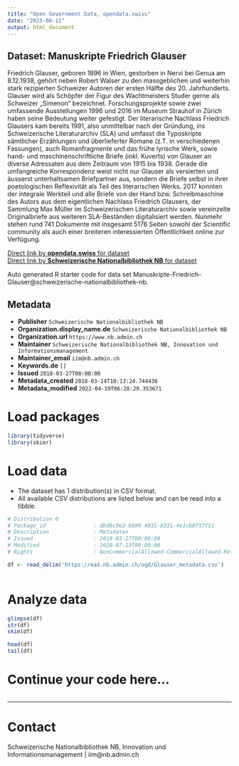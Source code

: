 ```yaml
---
title: "Open Government Data, opendata.swiss"
date: "2023-08-11"
output: html_document
---
```


## Dataset: Manuskripte Friedrich Glauser

Friedrich Glauser, geboren 1896 in Wien, gestorben in Nervi bei Genua am 8.12.1938, gehört neben Robert Walser zu den massgeblichen und weiterhin stark rezipierten Schweizer Autoren der ersten Hälfte des 20. Jahrhunderts. Glauser wird als Schöpfer der Figur des Wachtmeisters Studer gerne als Schweizer „Simenon“ bezeichnet. Forschungsprojekte sowie zwei umfassende Ausstellungen 1996 und 2016 im Museum Strauhof in Zürich haben seine Bedeutung weiter gefestigt. 
Der literarische Nachlass Friedrich Glausers kam bereits 1991, also unmittelbar nach der Gründung, ins Schweizerische Literaturarchiv (SLA) und umfasst die Typoskripte sämtlicher Erzählungen und überlieferter Romane (z.T. in verschiedenen Fassungen), auch Romanfragmente und das frühe lyrische Werk, sowie hand- und maschinenschriftliche Briefe (inkl. Kuverts) von Glauser an diverse Adressaten aus dem Zeitraum von 1915 bis 1938. Gerade die umfangreiche Korrespondenz weist nicht nur Glauser als versierten und äusserst unterhaltsamen Briefpartner aus, sondern die Briefe selbst in ihrer poetologischen Reflexivität als Teil des literarischen Werks.
2017 konnten der integrale Werkteil und alle Briefe von der Hand bzw. Schreibmaschine des Autors aus dem eigentlichen Nachlass Friedrich Glausers, der Sammlung Max Müller im Schweizerischen Literaturarchiv sowie vereinzelte Originalbriefe aus weiteren SLA-Beständen digitalisiert werden. Nunmehr stehen rund 741 Dokumente mit insgesamt 5176 Seiten sowohl der Scientific community als auch einer breiteren interessierten Öffentlichkeit online zur Verfügung.

[Direct link by **opendata.swiss** for dataset](https://opendata.swiss/de/dataset/manuskripte-friedrich-glauser)<br>
[Direct link by **Schweizerische Nationalbibliothek NB** for dataset](https://nbn-resolving.org/urn:nbn:ch:bel-13984)

Auto generated R starter code for data set Manuskripte-Friedrich-Glauser@schweizerische-nationalbibliothek-nb.

## Metadata

- **Publisher** `Schweizerische Nationalbibliothek NB`
- **Organization.display_name.de** `Schweizerische Nationalbibliothek NB`
- **Organization.url** `https://www.nb.admin.ch`
- **Maintainer** `Schweizerische Nationalbibliothek NB, Innovation und Informationsmanagement`
- **Maintainer_email** `iim@nb.admin.ch`
- **Keywords.de** `[]`
- **Issued** `2018-03-27T00:00:00`
- **Metadata_created** `2018-03-14T10:13:24.744436`
- **Metadata_modified** `2022-04-19T06:28:29.353671`


# Load packages

```r

library(tidyverse)
library(skimr)

```

# Load data

-   The dataset has 1 distribution(s) in CSV format.
-   All available CSV distributions are listed below and can be read into a tibble.

```r

# Distribution 0
# Package_id               : dbd0c9e3-6699-4931-8331-4e1cb0737f51
# Description              : Metadaten
# Issued                   : 2018-03-27T00:00:00
# Modified                 : 2020-07-13T00:00:00
# Rights                   : NonCommercialAllowed-CommercialAllowed-ReferenceNotRequired

df <- read_delim('https://ead.nb.admin.ch/ogd/Glauser_metadata.csv')



```

# Analyze data

```r

glimpse(df)
str(df)
skim(df)

head(df)
tail(df)

```

# Continue your code here...

```r

```

------------------------------------------------------------------------

# Contact

Schweizerische Nationalbibliothek NB, Innovation und Informationsmanagement | iim@nb.admin.ch
